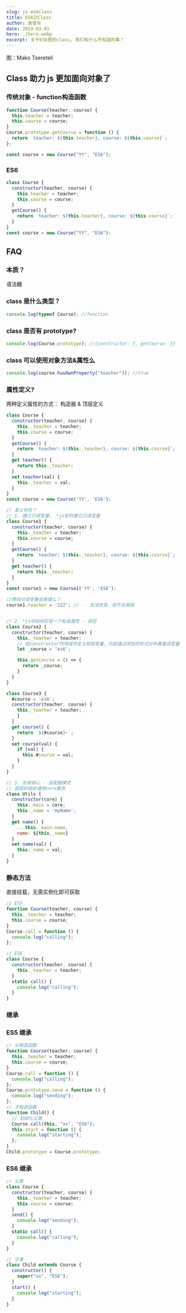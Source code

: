 ```yaml
---
slug: js-es6class
title: ES6之Class
author: 袁官东
date: 2019-03-01
hero: ./hero.webp
excerpt: 关于ES6里的class, 我们有什么不知道的事？
---
```


<div className={"img-desc"}>图：Mako Tsereteli</div>

## Class 助力 js 更加面向对象了
### 传统对象 - function构造函数
```js
function Course(teacher, course) {
  this.teacher = teacher;
  this.course = course;
}
Course.prototype.getCourse = function () {
  return `teacher: ${this.teacher}, course: ${this.course}`;
};

const course = new Course("YY", "ES6");
```

### ES6
```js
class Course {
  constructor(teacher, course) {
    this.teacher = teacher;
    this.course = course;
  }
  getCourse() {
    return `teacher: ${this.teacher}, course: ${this.course}`;
  }
}
const course = new Course("YY", "ES6");
```

## FAQ

### 本质？

语法糖

### class 是什么类型？

```js
console.log(typeof Course); //function
```

### class 是否有 prototype?

```js
console.log(Course.prototype); //{constructor: ƒ, getCourse: ƒ}
```

### class 可以使用对象方法&属性么

```js
console.log(course.hasOwnProperty("teacher")); //true
```

### 属性定义?

两种定义属性的方式： 构造器 & 顶层定义

```js
class Course {
  constructor(teacher, course) {
    this._teacher = teacher;
    this.course = course;
  }
  getCourse() {
    return `teacher: ${this._teacher}, course: ${this.course}`;
  }
  get teacher() {
    return this._teacher;
  }
  set teacher(val) {
    this._teacher = val;
  }
}
const course = new Course('YY', 'ES6');

// 意义何在？
// 1. 建立只读变量， *js如何建立只读变量
class Course1 {
  constructor(teacher, course) {
    this._teacher = teacher;
    this.course = course;
  }
  getCourse() {
    return `teacher: ${this._teacher}, course: ${this.course}`;
  }
  get teacher() {
    return this._teacher;
  }
}
const course1 = new Course1('YY', 'ES6');

//修改只读变量会报错么？
course1.teacher = '222'; //  - 无法改变，但不会报错


// 2. *js中如何实现一个私有属性 - 闭包
class Course2 {
  constructor(teacher, course) {
    this._teacher = teacher;
    // 在constructor作用域中定义局部变量，内部通过闭包的形式对外暴露该变量
    let _course = 'es6';

    this.getCourse = () => {
      return _course;
    }
  }
}

class Course3 {
  #course = 'es6';
  constructor(teacher, course) {
    this._teacher = teacher;
    }
  }
  get course() {
    return `${#course}~`;
  }
  set course(val) {
    if (val) {
      this.#course = val;
    }
  }
}

// 3. 封装核心 - 适配器模式
// 底层封装好通用core服务
class Utils {
  constructor(core) {
    this._main = core;
    this._name = 'myName';
  }
  get name() {
    ...this._main.name,
    name: ${this._name}
  }
  set name(val) {
    this._name = val;
  }
}
```

### 静态方法

直接挂载，无需实例化即可获取

```js
// ES5
function Course(teacher, course) {
  this._teacher = teacher;
  this.course = course;
}
Course.call = function () {
  console.log("calling");
};

// ES6
class Course {
  constructor(teacher, course) {
    this._teacher = teacher;
  }
  static call() {
    console.log("calling");
  }
}
```

### 继承

### ES5 继承

```js
// 父构造函数
function Course(teacher, course) {
  this._teacher = teacher;
  this.course = course;
}
Course.call = function () {
  console.log("calling");
};
Course.prototype.send = function () {
  console.log("sending");
};
// 子构造函数
function Child() {
  // 初始化父类
  Course.call(this, "xx", "ES6");
  this.start = function () {
    console.log("starting");
  };
}
Child.prototype = Course.prototype;
```

### ES6 继承

```js
// 父类
class Course {
  constructor(teacher, course) {
    this._teacher = teacher;
    this.course = course;
  }
  send() {
    console.log("sending");
  }
  static call() {
    console.log("calling");
  }
}

// 子类
class Child extends Course {
  constructor() {
    super("xx", "ES6");
  }
  start() {
    console.log("starting");
  }
}
```
